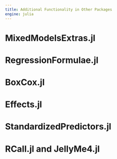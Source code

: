 ```yaml
---
title: Additional Functionality in Other Packages
engine: julia
---
```


# MixedModelsExtras.jl

# RegressionFormulae.jl

# BoxCox.jl

# Effects.jl

# StandardizedPredictors.jl

# RCall.jl and JellyMe4.jl
